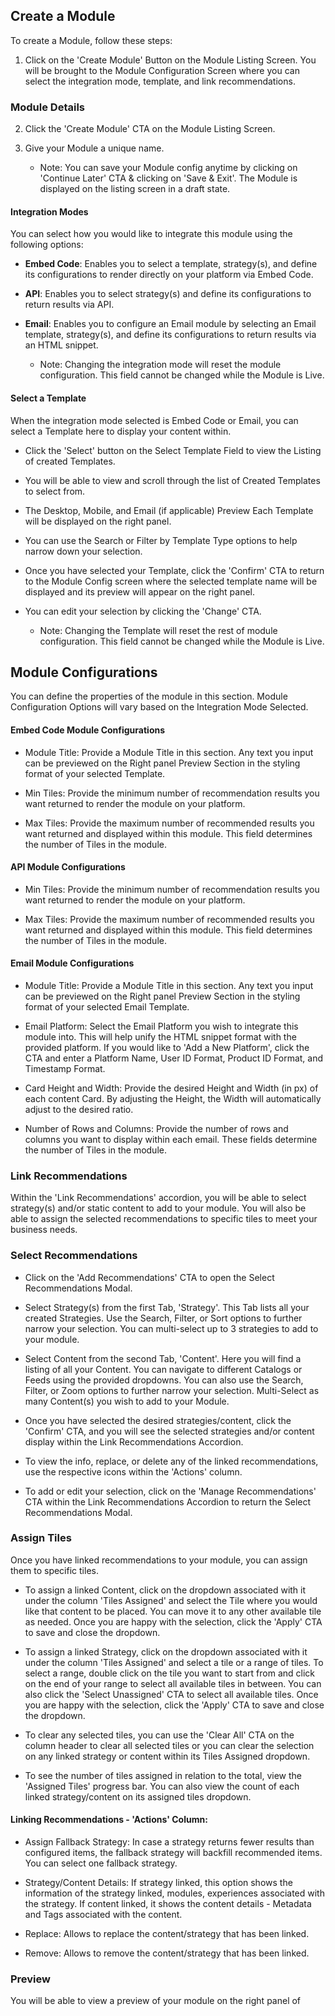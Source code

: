 


## Create a Module

To create a Module, follow these steps:

1. Click on the 'Create Module' Button on the Module Listing Screen. You will be brought to the Module Configuration Screen where you can select the integration mode, template, and link recommendations.

### Module Details

2. Click the 'Create Module' CTA on the Module Listing Screen.

3. Give your Module a unique name.

   - Note: You can save your Module config anytime by clicking on 'Continue Later' CTA & clicking on 'Save & Exit'. The Module is displayed on the listing screen in a draft state.

#### Integration Modes

You can select how you would like to integrate this module using the following options:

- **Embed Code**: Enables you to select a template, strategy(s), and define its configurations to render directly on your platform via Embed Code.

- **API**: Enables you to select strategy(s) and define its configurations to return results via API.

- **Email**: Enables you to configure an Email module by selecting an Email template, strategy(s), and define its configurations to return results via an HTML snippet.

   - Note: Changing the integration mode will reset the module configuration. This field cannot be changed while the Module is Live.

#### Select a Template

When the integration mode selected is Embed Code or Email, you can select a Template here to display your content within.

- Click the 'Select' button on the Select Template Field to view the Listing of created Templates.

- You will be able to view and scroll through the list of Created Templates to select from.

- The Desktop, Mobile, and Email (if applicable) Preview Each Template will be displayed on the right panel.

- You can use the Search or Filter by Template Type options to help narrow down your selection.

- Once you have selected your Template, click the 'Confirm' CTA to return to the Module Config screen where the selected template name will be displayed and its preview will appear on the right panel.

- You can edit your selection by clicking the 'Change' CTA.

   - Note: Changing the Template will reset the rest of module configuration. This field cannot be changed while the Module is Live.

## Module Configurations

You can define the properties of the module in this section. Module Configuration Options will vary based on the Integration Mode Selected.

#### Embed Code Module Configurations

- Module Title: Provide a Module Title in this section. Any text you input can be previewed on the Right panel Preview Section in the styling format of your selected Template.

- Min Tiles: Provide the minimum number of recommendation results you want returned to render the module on your platform.

- Max Tiles: Provide the maximum number of recommended results you want returned and displayed within this module. This field determines the number of Tiles in the module.

#### API Module Configurations

- Min Tiles: Provide the minimum number of recommendation results you want returned to render the module on your platform.

- Max Tiles: Provide the maximum number of recommended results you want returned and displayed within this module. This field determines the number of Tiles in the module.

#### Email Module Configurations

- Module Title: Provide a Module Title in this section. Any text you input can be previewed on the Right panel Preview Section in the styling format of your selected Email Template.

- Email Platform: Select the Email Platform you wish to integrate this module into. This will help unify the HTML snippet format with the provided platform. If you would like to 'Add a New Platform', click the CTA and enter a Platform Name, User ID Format, Product ID Format, and Timestamp Format.

- Card Height and Width: Provide the desired Height and Width (in px) of each content Card. By adjusting the Height, the Width will automatically adjust to the desired ratio.

- Number of Rows and Columns: Provide the number of rows and columns you want to display within each email. These fields determine the number of Tiles in the module.

### Link Recommendations

Within the 'Link Recommendations' accordion, you will be able to select strategy(s) and/or static content to add to your module. You will also be able to assign the selected recommendations to specific tiles to meet your business needs.

### Select Recommendations

- Click on the 'Add Recommendations' CTA to open the Select Recommendations Modal.

- Select Strategy(s) from the first Tab, 'Strategy'. This Tab lists all your created Strategies. Use the Search, Filter, or Sort options to further narrow your selection. You can multi-select up to 3 strategies to add to your module.

- Select Content from the second Tab, 'Content'. Here you will find a listing of all your Content. You can navigate to different Catalogs or Feeds using the provided dropdowns. You can also use the Search, Filter, or Zoom options to further narrow your selection. Multi-Select as many Content(s) you wish to add to your Module.

- Once you have selected the desired strategies/content, click the 'Confirm' CTA, and you will see the selected strategies and/or content display within the Link Recommendations Accordion.

- To view the info, replace, or delete any of the linked recommendations, use the respective icons within the 'Actions' column.

- To add or edit your selection, click on the 'Manage Recommendations' CTA within the Link Recommendations Accordion to return the Select Recommendations Modal.

### Assign Tiles

Once you have linked recommendations to your module, you can assign them to specific tiles.

- To assign a linked Content, click on the dropdown associated with it under the column 'Tiles Assigned' and select the Tile where you would like that content to be placed. You can move it to any other available tile as needed. Once you are happy with the selection, click the 'Apply' CTA to save and close the dropdown.

- To assign a linked Strategy, click on the dropdown associated with it under the column 'Tiles Assigned' and select a tile or a range of tiles. To select a range, double click on the tile you want to start from and click on the end of your range to select all available tiles in between. You can also click the 'Select Unassigned' CTA to select all available tiles. Once you are happy with the selection, click the 'Apply' CTA to save and close the dropdown.

- To clear any selected tiles, you can use the 'Clear All' CTA on the column header to clear all selected tiles or you can clear the selection on any linked strategy or content within its Tiles Assigned dropdown.

- To see the number of tiles assigned in relation to the total, view the 'Assigned Tiles' progress bar. You can also view the count of each linked strategy/content on its assigned tiles dropdown.

#### Linking Recommendations - 'Actions' Column:

- Assign Fallback Strategy: In case a strategy returns fewer results than configured items, the fallback strategy will backfill recommended items. You can select one fallback strategy.

- Strategy/Content Details: If strategy linked, this option shows the information of the strategy linked, modules, experiences associated with the strategy. If content linked, it shows the content details - Metadata and Tags associated with the content.

- Replace: Allows to replace the content/strategy that has been linked.

- Remove: Allows to remove the content/strategy that has been linked.

### Preview

You will be able to view a preview of your module on the right panel of
